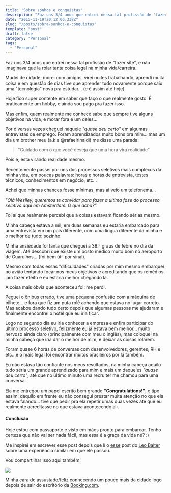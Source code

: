 ```yaml
---
title: "Sobre sonhos e conquistas"
description: "Faz uns 3/4 anos que entrei nessa tal profissão de 'fazer site', e não imaginava que ia rolar tanta coisa legal na minha vida/carreira."
date: "2015-11-19T20:12:06.338Z"
slug: "/posts/sobre-sonhos-e-conquistas"
template: "post"
draft: false
category: "Personal"
tags:
  - "Personal"
---
```


Faz uns 3/4 anos que entrei nessa tal profissão de "fazer site", e não imaginava que ia rolar tanta coisa legal na minha vida/carreira.

Mudei de cidade, morei com amigos, virei noites trabalhando, aprendi muita coisa e em questão de dias tive que aprender tudo novamente porque saiu uma "tecnologia" nova pra estudar… (e é assim até hoje).

Hoje fico super contente em saber que faço o que realmente gosto. É praticamente um hobby, e ainda sou pago pra fazer isso.

Mas enfim, quem realmente me conhece sabe que sempre tive alguns objetivos na vida, e morar fora é um deles...

Por diversas vezes cheguei naquele _"quase deu certo"_ em algumas entrevistas de emprego. Foram aprendizados muito bons pra mim... mas um dia um brother meu (a.k.a @rafaelrinaldi) me disse uma parada:

> "Cuidado com o que você deseja que uma hora vira realidade"

Pois é, esta virando realidade mesmo.

Recentemente passei por uns dos processos seletivos mais complexos da minha vida, em poucas palavras: horas e horas de entrevista, testes técnicos, conhecimentos em negócio, etc…

Achei que minhas chances fosse mínimas, mas ai veio um telefonema…

_"Olá Weslley, queremos te convidar para fazer a ultima fase do processo seletivo aqui em Amsterdam. O que acha?"_

Foi aí que realmente percebi que a coisas estavam ficando sérias mesmo.

Minha cabeça estava a mil, em duas semanas eu estaria embarcado para uma entrevista em um país diferente, com uma língua diferente da minha e o melhor de tudo: sozinho.

Minha ansiedade foi tanta que cheguei a 38.° graus de febre no dia da viagem. Até descobri que existe um posto médico muito bom no aeroporto de Guarulhos... (foi bem útil por sinal).

Mesmo com todas essas "dificuldades" criadas por mim mesmo embarquei no avião tentando focar nos meus objetivos e acreditando que os remédios iam fazer efeito e eu estaria melhor chegando la.

A coisa mais óbvia que aconteceu foi: me perdi.

Peguei o ônibus errado, tive uma pequena confusão com a máquina de bilhete… e fora que fiz um puta rolê achando que estava no lugar correto. Mas acabou dando tudo certo depois que algumas pessoas me ajudaram e finalmente encontrei o hotel que eu iria ficar.

Logo no segundo dia eu iria conhecer a empresa e enfim participar do último processo seletivo, felizmente eu já estava bem melhor... muito nervoso ainda claro (principalmente com meu o inglês), mas coloquei na minha cabeça que iria dar o melhor de mim, e deixar as coisas rolarem.

Foram quase 6 horas de conversas com desenvolvedores, gerentes, RH e etc…e o mais legal foi encontrar muitos brasileiros por lá também.

Eu não estava tão confiante nos meus resultados, na minha cabeça aquilo tudo seria um grande aprendizado para mim e mais um daqueles _"quase deu certo"_, até que no último minuto uma recruiter me chamou para uma conversa.

Ela me entregou um papel escrito bem grande **"Congratulations!"**, e tipo assim: daquilo em frente eu não consegui prestar muita atenção no que ela estava falando… tive que pedir pra ela repetir umas duas vezes até que eu realmente acreditasse no que estava acontecendo ali.

#### **Conclusão**

Hoje estou com passaporte e visto em mãos pronto para embarcar. Tenho certeza que não vai ser nada fácil, mas essa é a graça da vida né? :)

Me inspirei em escrever esse post depois que li o [esse](https://medium.com/brasil/um-brasileiro-na-bocoup-1b0f0fb9a9eb#.gr8pmdkcx) post do [Leo Balter](https://medium.com/u/6946575ea2c5) sobre uma experiência similar em que ele passou.

Vou compartilhar isso aqui também:

![](./me-amsterdam-heineken.jpg)

Minha cara de assustado/feliz conhecendo um pouco mais da cidade logo depois de sair do escritório da [Booking.com](http://www.booking.com/).
